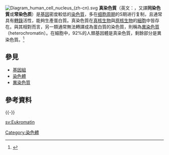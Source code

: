 [[File:Diagram_human_cell_nucleus_(zh-cn).svg|thumb]]
'''真染色質'''（英文：{{lang|en|'''Euchromatin'''}}，又譯'''同染色質'''或'''常染色质'''）是[[基因|基因]]密度較低的[[染色質|染色質]]，多在[[细胞周期|细胞周期]]的S期进行复制，且通常具有[[轉錄|轉錄]]活性，能夠生產蛋白質。真染色質在[[真核生物|真核生物]]與[[原核生物|原核生物]]的[[細胞|細胞]]中皆存在。與其相對而言，另一類通常無法轉譯成為蛋白質的染色質，則稱為[[異染色質|異染色質]]（heterochromatin）。在細胞中，92%的人類基因體是真染色質，剩餘部分是異染色質。<ref>{{cite journal|title=Finishing the euchromatic sequence of the human genome|journal=Nature|date=21 October 2004|doi=10.1038/nature03001|url=http://www.nature.com/nature/journal/v431/n7011/full/nature03001.html|pmid=15496913|volume=431|issue=7011|pages=931–45|access-date=2017-11-03|archive-date=2017-07-22|archive-url=https://web.archive.org/web/20170722022159/http://www.nature.com/nature/journal/v431/n7011/full/nature03001.html|dead-url=no}}</ref>

==參見==
*[[基因組|基因組]]
*[[染色體|染色體]]
*[[異染色質|異染色質]]

==參考資料==
{{reflist}}

{{-}}
{{染色体}}

[[Category:染色體|Category:染色體]]

[[sv:Eukromatin|sv:Eukromatin]]